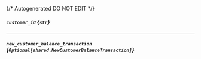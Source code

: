 {/* Autogenerated DO NOT EDIT  */}

##### `customer_id` *{`str`}*

---
##### `new_customer_balance_transaction` *{`Optional[shared.NewCustomerBalanceTransaction]`}*
<Collapsible openLabel={Labels.showProperties} closeLabel={Labels.hideProperties}>
    <NewCustomerBalanceTransaction/>
</Collapsible>


